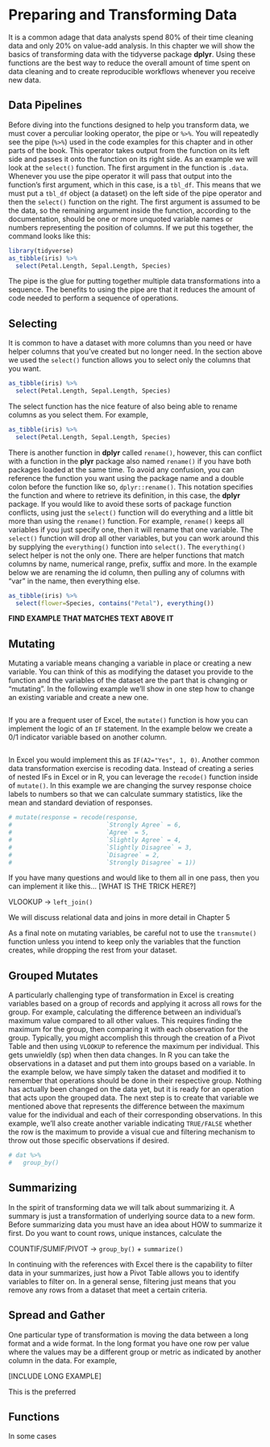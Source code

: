 # Preparing and Transforming Data {#datatransformation}

It is a common adage that data analysts spend 80% of their time cleaning data and 
only 20% on value-add analysis. In this chapter we will show the basics of transforming 
data with the tidyverse package **dplyr**. Using these functions are the best way to 
reduce the overall amount of time spent on data cleaning and to create reproducible 
workflows whenever you receive new data.

## Data Pipelines

Before diving into the functions designed to help you transform data, we must cover 
a perculiar looking operator, the pipe or `%>%`. You will repeatedly see the pipe (`%>%`) 
used in the code examples for this chapter and in other parts of the book. This 
operator takes output from the function on its left side and passes it onto the 
function on its right side. As an example we will look at the `select()` function. 
The first argument in the function is `.data`. Whenever you use the pipe operator 
it will pass that output into the function's first argument, which in this case, 
is a `tbl_df`. This means that we must put a `tbl_df` object (a dataset) on the 
left side of the pipe operator and then the `select()` function on the right. 
The first argument is assumed to be the data, so the remaining argument inside 
the function, according to the documentation, should be one or more unquoted variable 
names or numbers representing the position of columns. If we put this together, 
the command looks like this: 

```r
library(tidyverse)
as_tibble(iris) %>% 
  select(Petal.Length, Sepal.Length, Species)
```

The pipe is the glue for putting together multiple data transformations into a sequence. 
The benefits to using the pipe are that it reduces the amount of code needed to 
perform a sequence of operations.

## Selecting

It is common to have a dataset with more columns than you need or have helper columns 
that you've created but no longer need. In the section above we used the `select()` 
function allows you to select only the columns that you want. 

```r
as_tibble(iris) %>% 
  select(Petal.Length, Sepal.Length, Species)
```

The select function has the nice feature of also being able to rename columns as you 
select them. For example,

```r
as_tibble(iris) %>% 
  select(Petal.Length, Sepal.Length, Species)
```

There is another function in **dplyr** called `rename()`, however, this can conflict 
with a function in the **plyr** package also named `rename()` if you have both packages 
loaded at the same time. To avoid any confusion, you can reference the function you want 
using the package name and a double colon before the function like so, `dplyr::rename()`. 
This notation specifies the function and where to retrieve its definition, in this case, 
the **dplyr** package. If you would like to avoid these sorts of package function conflicts, 
using just the `select()` function will do everything and a little bit more than using 
the `rename()` function. For example, `rename()` keeps all variables if you just specify 
one, then it will rename that one variable. The `select()` function will drop all other 
variables, but you can work around this by supplying the `everything()` function into 
`select()`. The `everything()` select helper is not the only one. There are helper 
functions that match columns by name, numerical range, prefix, suffix and more. In 
the example below we are renaming the id column, then pulling any of columns with 
"var" in the name, then everything else.

```r
as_tibble(iris) %>% 
  select(flower=Species, contains("Petal"), everything())
```
**FIND EXAMPLE THAT MATCHES TEXT ABOVE IT**

## Mutating

Mutating a variable means changing a variable in place or creating a new variable. 
You can think of this as modifying the dataset you provide to the function and 
the variables of the dataset are the part that is changing or "mutating". In the 
following example we'll show in one step how to change an existing variable and 
create a new one. 

```r

```

If you are a frequent user of Excel, the `mutate()` function is how you can implement 
the logic of an `IF` statement. In the example below we create a 0/1 indicator variable 
based on another column. 

```r

```

In Excel you would implement this as `IF(A2="Yes", 1, 0)`. Another common data 
transformation exercise is recoding data. Instead of creating a series of nested 
IFs in Excel or in R, you can leverage the `recode()` function inside of `mutate()`. 
In this example we are changing the survey response choice labels to numbers so 
that we can calculate summary statistics, like the mean and standard deviation of 
responses.

```r
# mutate(response = recode(response, 
#                          `Strongly Agree` = 6, 
#                          `Agree` = 5, 
#                          `Slightly Agree` = 4,
#                          `Slightly Disagree` = 3,
#                          `Disagree` = 2,
#                          `Strongly Disagree` = 1))
```

If you have many questions and would like to them all in one pass, then you can 
implement it like this... [WHAT IS THE TRICK HERE?]

VLOOKUP -> `left_join()`

We will discuss relational data and joins in more detail in Chapter 5

As a final note on mutating variables, be careful not to use the `transmute()` 
function unless you intend to keep only the variables that the function creates, 
while dropping the rest from your dataset.

## Grouped Mutates

A particularly challenging type of transformation in Excel is creating variables 
based on a group of records and applying it across all rows for the group. For example, 
calculating the difference between an individual's maximum value compared to all other 
values. This requires finding the maximum for the group, then comparing it with each 
observation for the group. Typically, you might accomplish this through the creation 
of a Pivot Table and then using `VLOOKUP` to reference the maximum per individual. This 
gets unwieldly (sp) when then data changes. In R you can take the observations in a 
dataset and put them into groups based on a variable. In the example below, we have 
simply taken the dataset and modified it to remember that operations should be 
done in their respective group. Nothing has actually been changed on the data yet, 
but it is ready for an operation that acts upon the grouped data. The next step is 
to create that variable we mentioned above that represents the difference between 
the maximum value for the individual and each of their corresponding observations. 
In this example, we'll also create another variable indicating `TRUE/FALSE` whether 
the row is the maximum to provide a visual cue and filtering mechanism to throw out 
those specific observations if desired.

```r
# dat %>%
#   group_by()
```

## Summarizing

In the spirit of transforming data we will talk about summarizing it. A summary 
is just a transformation of underlying source data to a new form. Before summarizing 
data you must have an idea about HOW to summarize it first. Do you want to count 
rows, unique instances, calculate the 

COUNTIF/SUMIF/PIVOT -> `group_by()` + `summarize()`

In continuing with the references with Excel there is the capability to filter data 
in your summarizes, just how a Pivot Table allows you to identify variables to 
filter on. In a general sense, filtering just means that you remove any rows from a 
dataset that meet a certain criteria. 

## Spread and Gather

One particular type of transformation is moving the data between a long format and 
a wide format. In the long format you have one row per value where the values may 
be a different group or metric as indicated by another column in the data. For example, 

[INCLUDE LONG EXAMPLE]

This is the preferred 

## Functions

In some cases
